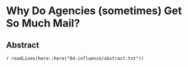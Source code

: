 # Why Do Agencies (sometimes) Get So Much Mail?

## Abstract {-}

`r readLines(here::here("04-influence/abstract.txt"))`